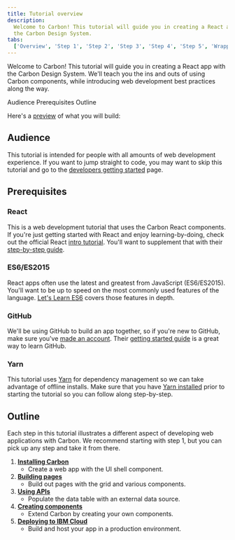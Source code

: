 ```yaml
---
title: Tutorial overview
description:
  Welcome to Carbon! This tutorial will guide you in creating a React app with
  the Carbon Design System.
tabs:
  ['Overview', 'Step 1', 'Step 2', 'Step 3', 'Step 4', 'Step 5', 'Wrapping up']
---
```



<PageDescription>

Welcome to Carbon! This tutorial will guide you in creating a React app with the
Carbon Design System. We'll teach you the ins and outs of using Carbon
components, while introducing web development best practices along the way.

</PageDescription>

<AnchorLinks>

<AnchorLink>Audience</AnchorLink>
<AnchorLink>Prerequisites</AnchorLink>
<AnchorLink>Outline</AnchorLink>

</AnchorLinks>

Here's a [preview](https://react-step-6--carbon-tutorial.netlify.com) of what
you will build:

<Preview
  height="400"
  title="Carbon Tutorial"
  src="https://react-step-6--carbon-tutorial.netlify.com"
  frameborder="no"
  allowtransparency="true"
  allowfullscreen="true"
/>

## Audience

This tutorial is intended for people with all amounts of web development
experience. If you want to jump straight to code, you may want to skip this
tutorial and go to the [developers getting started](/get-started/develop/react)
page.

## Prerequisites

### React

This is a web development tutorial that uses the Carbon React components. If
you're just getting started with React and enjoy learning-by-doing, check out
the official React [intro tutorial](https://reactjs.org/tutorial/tutorial.html).
You'll want to supplement that with their
[step-by-step guide](https://reactjs.org/docs/hello-world.html).

### ES6/ES2015

React apps often use the latest and greatest from JavaScript (ES6/ES2015).
You'll want to be up to speed on the most commonly used features of the
language.
[Let's Learn ES6](https://www.youtube.com/playlist?list=PL57atfCFqj2h5fpdZD-doGEIs0NZxeJTX)
covers those features in depth.

### GitHub

We'll be using GitHub to build an app together, so if you're new to GitHub, make
sure you've [made an account](https://github.com/join). Their
[getting started guide](https://guides.github.com/activities/hello-world) is a
great way to learn GitHub.

### Yarn

This tutorial uses [Yarn](https://yarnpkg.com) for dependency management so we
can take advantage of offline installs. Make sure that you have
[Yarn installed](https://yarnpkg.com/en/docs/install) prior to starting the
tutorial so you can follow along step-by-step.

## Outline

Each step in this tutorial illustrates a different aspect of developing web
applications with Carbon. We recommend starting with step 1, but you can pick up
any step and take it from there.

1. [**Installing Carbon**](/tutorial/react/step-1)
   - Create a web app with the UI shell component.
2. [**Building pages**](/tutorial/react/step-2)
   - Build out pages with the grid and various components.
3. [**Using APIs**](/tutorial/react/step-3)
   - Populate the data table with an external data source.
4. [**Creating components**](/tutorial/react/step-4)
   - Extend Carbon by creating your own components.
5. [**Deploying to IBM Cloud**](/tutorial/react/step-5)
   - Build and host your app in a production environment.
